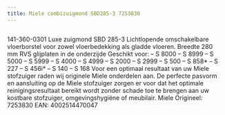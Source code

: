```yaml
---
title: Miele combizuigmond SBD285-3 7253830
---
```



<Image src={imageProduct} width={imageProduct.width} alt="" />


141-360-0301
Luxe zuigmond SBD 285-3
Lichtlopende omschakelbare vloerborstel voor zowel vloerbedekking als gladde vloeren.
Breedte 280 mm
RVS glijplaten in de onderzijde
Geschikt voor:
&#8211; S 8000 &#8211; S 8999
&#8211; S 5000 &#8211; S 5999
&#8211; S 4000 &#8211; S 4999
&#8211; S 2000 &#8211; S 2999
&#8211; S 500 &#8211; S 858*
&#8211; S 227 &#8211; S 456i*
&#8211; S 140 &#8211; S 168
Voor een optimaal resultaat van uw Miele stofzuiger raden wij originele Miele onderdelen aan.
De perfecte pasvorm en aansluiting op de Miele stofzuiger zorgen er voor dat het optimale reinigingsresultaat bereikt wordt zonder schade toe te brengen aan uw kostbare stofzuiger, omgevingshygiëne of meubilair.
Miele Origineel: 7253830
EAN: 4002514470047
